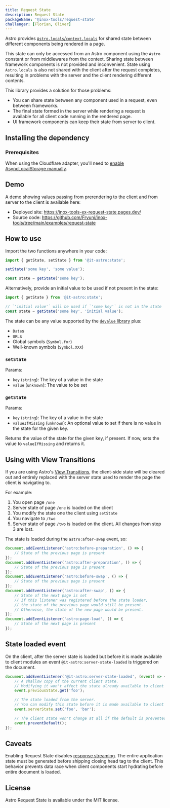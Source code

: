 ```yaml
---
title: Request State
description: Request State
packageName: '@inox-tools/request-state'
challenger: [Florian, Oliver]
---
```


Astro provides [`Astro.locals`/`context.locals`](https://docs.astro.build/en/reference/api-reference/#astrolocals) for shared state between different components being rendered in a page.

This state can only be accessed from an Astro component using the `Astro` constant or from middlewares from the context. Sharing state between framework components is not provided and inconvenient. State using `Astro.locals` is also not shared with the client after the request completes, resulting in problems with the server and the client rendering different contents.

This library provides a solution for those problems:

- You can share state between any component used in a request, even between frameworks.
- The final state formed in the server while rendering a request is available for all client code running in the rendered page.
- UI framework components can keep their state from server to client.

## Installing the dependency


<InstallCmd />

### Prerequisites

When using the Cloudflare adapter, you'll need to [enable AsyncLocalStorage manually](https://developers.cloudflare.com/workers/runtime-apis/nodejs/#enable-only-asynclocalstorage).

## Demo

A demo showing values passing from prerendering to the client and from server to the client is available here:

- Deployed site: https://inox-tools-ex-request-state.pages.dev/
- Source code: https://github.com/Fryuni/inox-tools/tree/main/examples/request-state

## How to use

Import the two functions anywhere in your code:

```ts
import { getState, setState } from '@it-astro:state';

setState('some key', 'some value');

const state = getState('some key');
```

Alternatively, provide an initial value to be used if not present in the state:

```ts
import { getState } from '@it-astro:state';

// `'initial value'` will be used if `'some key'` is not in the state
const state = getState('some key', 'initial value');
```

The state can be any value supported by the [`devalue` library](https://www.npmjs.com/package/devalue) plus:

- `Date`s
- `URL`s
- Global symbols (`Symbol.for`)
- Well-known symbols (`Symbol.XXX`)

### `setState`

Params:

- `key` (`string`): The key of a value in the state
- `value` (`unknown`): The value to be set

### `getState`

Params:

- `key` (`string`): The key of a value in the state
- `valueIfMissing` (`unknown`): An optional value to set if there is no value in the state for the given key.

Returns the value of the state for the given key, if present. If now, sets the value to `valueIfMissing` and returns it.

## Using with View Transitions

If you are using Astro's [View Transitions](https://docs.astro.build/en/guides/view-transitions/), the client-side state will be cleared out and entirely replaced with the server state used to render the page the client is navigating to.

For example:

1. You open page `/one`
2. Server state of page `/one` is loaded on the client
3. You modify the state one the client using `setState`
4. You navigate to `/two`
5. Server state of page `/two` is loaded on the client. All changes from step 3 are lost.

The state is loaded during the `astro:after-swap` event, so:

```ts
document.addEventListener('astro:before-preparation', () => {
	// State of the previous page is present
});
document.addEventListener('astro:after-preparation', () => {
	// State of the previous page is present
});
document.addEventListener('astro:before-swap', () => {
	// State of the previous page is present
});
document.addEventListener('astro:after-swap', () => {
	// State of the next page is set
	// If this listener was registered before the state loader,
	// the state of the previous page would still be present.
	// Otherwise, the state of the new page would be present.
});
document.addEventListener('astro:page-load', () => {
	// State of the next page is present
});
```

## State loaded event

On the client, after the server state is loaded but before it is made available to client modules an event `@it-astro:server-state-loaded` is triggered on the document.

```ts
document.addEventListener('@it-astro:server-state-loaded', (event) => {
	// A shallow copy of the current client state.
	// Modifying it won't affect the state already available to client modules.
	event.previousState.get('foo');

	// The state loaded from the server.
	// You can modify this state before it is made available to client modules.
	event.serverState.set('foo', 'bar');

	// The client state won't change at all if the default is prevented.
	event.preventDefault();
});
```

## Caveats

Enabling Request State disables [response streaming](https://docs.astro.build/en/recipes/streaming-improve-page-performance/). The entire application state must be generated before shipping closing head tag to the client. This behavior prevents data race when client components start hydrating before entire document is loaded.

## License

Astro Request State is available under the MIT license.
